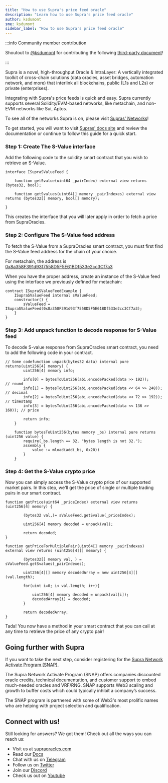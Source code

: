 ```yaml
---
title: "How to use Supra's price feed oracle"
description: "Learn how to use Supra's price feed oracle"
author: ksdumont
sme: ksdumont
sidebar_label: "How to use Supra's price feed oracle"
---
```


:::info Community member contribution

Shoutout to [@ksdumont](https://github.com/ksdumont) for contributing the following [third-party document](/for-devs/third-party-docs/contribute)!

:::

Supra is a novel, high-throughput Oracle & IntraLayer: A vertically integrated toolkit of cross-chain solutions (data oracles, asset bridges, automation network, and more) that interlink all blockchains, public (L1s and L2s) or private (enterprises).

Integrating with Supra's price feeds is quick and easy. Supra currently supports several Solidity/EVM-based networks, like metachain, and non-EVM networks like Sui, Aptos.

To see all of the networks Supra is on, please visit [Supras' Networks](https://supraoracles.com/docs/price-feeds/networks)!

To get started, you will want to visit [Supras' docs site](https://supraoracles.com/docs/price-feeds/) and review the documentation or continue to follow this guide for a quick start.

### Step 1: Create The S-Value interface

Add the following code to the solidity smart contract that you wish to retrieve an S-Value.

```
interface ISupraSValueFeed {

    function getSvalue(uint64 _pairIndex) external view returns (bytes32, bool);

    function getSvalues(uint64[] memory _pairIndexes) external view returns (bytes32[] memory, bool[] memory);

}
```

This creates the interface that you will later apply in order to fetch a price from SupraOracles.

### Step 2: Configure The S-Value feed address

To fetch the S-Value from a SupraOracles smart contract, you must first find the S-Value feed address for the chain of your choice.

For metachain, the address is [0x8a358F391d93f7558D5F5E61BDf533e2cc3Cf7a3](https://metachain-i.co/address/0x8a358f391d93f7558d5f5e61bdf533e2cc3cf7a3)

When you have the proper address, create an instance of the S-Value feed using the interface we previously defined for metachain:

```
contract ISupraSValueFeedExample {
    ISupraSValueFeed internal sValueFeed;
    constructor() {
        sValueFeed = ISupraSValueFeed(0x8a358F391d93f7558D5F5E61BDf533e2cc3Cf7a3);
    }
}
```

### Step 3: Add unpack function to decode response for S-Value feed

To decode S-value response from SupraOracles smart contract, you need to add the following code in your contract.

```
// Some codefunction unpack(bytes32 data) internal pure returns(uint256[4] memory) {
        uint256[4] memory info;

        info[0] = bytesToUint256(abi.encodePacked(data >> 192));       // round
        info[1] = bytesToUint256(abi.encodePacked(data << 64 >> 248)); // decimal
        info[2] = bytesToUint256(abi.encodePacked(data << 72 >> 192)); // timestamp
        info[3] = bytesToUint256(abi.encodePacked(data << 136 >> 160)); // price

        return info;
    }

    function bytesToUint256(bytes memory _bs) internal pure returns (uint256 value) {
        require(_bs.length == 32, "bytes length is not 32.");
        assembly {
            value := mload(add(_bs, 0x20))
        }
    }
```

### Step 4: Get the S-Value crypto price

Now you can simply access the S-Value crypto price of our supported market pairs. In this step, we'll get the price of single or multiple trading pairs in our smart contract.

```
function getPrice(uint64 _priceIndex) external view returns (uint256[4] memory) {

        (bytes32 val,)= sValueFeed.getSvalue(_priceIndex);

        uint256[4] memory decoded = unpack(val);

        return decoded;
}

function getPriceForMultiplePair(uint64[] memory _pairIndexes) external view returns (uint256[4][] memory) {

        (bytes32[] memory val, ) = sValueFeed.getSvalues(_pairIndexes);

        uint256[4][] memory decodedArray = new uint256[4][](val.length);

        for(uint i=0; i< val.length; i++){

            uint256[4] memory decoded = unpack(val[i]);
            decodedArray[i] = decoded;
        }

        return decodedArray;
}
```

Tada! You now have a method in your smart contract that you can call at any time to retrieve the price of any crypto pair!

## Going further with Supra

If you want to take the next step, consider registering for the [Supra Network Activate Program (SNAP)](https://join.supraoracles.com/network-activate-program).

The Supra Network Activate Program (SNAP) offers companies discounted oracle credits, technical documentation, and customer support to embed much-needed oracles and VRF/RNG. SNAP supports Web3 scaling and growth to buffer costs which could typically inhibit a company’s success.

The SNAP program is partnered with some of Web3's most prolific names who are helping with project selection and qualification.

## Connect with us!

Still looking for answers? We got them! Check out all the ways you can reach us:

- Visit us at [supraoracles.com](https://supraoracles.com)
- Read our [Docs](https://supraoracles.com/docs/overview)
- Chat with us on [Telegram](https://t.me/SupraOracles)
- Follow us on [Twitter](https://twitter.com/SupraOracles)
- Join our [Discord](https://discord.gg/supraoracles)
- Check us out on [Youtube](https://www.youtube.com/SupraOfficial)
